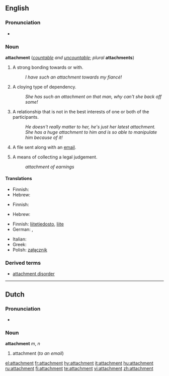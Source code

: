 {{wikipedia|dab=attachment}}
==English==

===Pronunciation===
*{{audio|en-us-attachment.ogg|Audio (US)}}

===Noun===
'''attachment''' (''[[countable]] and [[uncountable]]''; ''plural'' '''attachments''')

# A strong bonding towards or with.
#:''I have such an attachment towards my fiancé!''
# A cloying type of dependency.
#:''She has such an attachment on that man, why can't she back off some!''
# A relationship that is not in the best interests of one or both of the participants.
#:''He doesn't really matter to her, he's just her latest attachment.''
#:''She has a huge attachment to him and is so able to manipulate him because of it!''
# {{computing}} A file sent along with an [[email]].
# {{legal}} A means of collecting a legal judgement. 
#: ''attachment of earnings''

====Translations====
{{trans-top|A strong bonding towards or with}}
* Finnish: {{t-|fi|kiintymys}}
* Hebrew: {{he-translation|התדבקות|hitdabqoot}}
{{trans-mid}}
{{trans-bottom}}

{{trans-top|A cloying type of dependency}}
* Finnish: {{t-|fi|kiintymys}}
{{trans-mid}}
{{trans-bottom}}

{{trans-top|A relationship that is not in the best interests of one or both of the participants}}
* Hebrew: {{he-translation|התדבקות|hitdabqoot}}
{{trans-mid}}
{{trans-bottom}}

{{trans-top|A file sent along with an email}}
* Finnish: [[liitetiedosto]], [[liite]]
* German: {{t-|de|Anlage|f}}, {{t+|de|Anhang|m}}
{{trans-mid}}
* Italian: {{t-|it|Allegato|m}}
* Greek: {{t+|el|επισύναψη|f|sc=Grek}}
* Polish: [[załącznik]] {{m}}
{{trans-bottom}}

===Derived terms===
*[[attachment disorder]]

----

==Dutch==

===Pronunciation===
*{{IPA|/a'tæʧmɛnt/}}

===Noun===
'''attachment''' ''m'', ''n''

# attachment (''to an email'')

[[el:attachment]]
[[fr:attachment]]
[[hy:attachment]]
[[it:attachment]]
[[hu:attachment]]
[[ru:attachment]]
[[fi:attachment]]
[[te:attachment]]
[[vi:attachment]]
[[zh:attachment]]